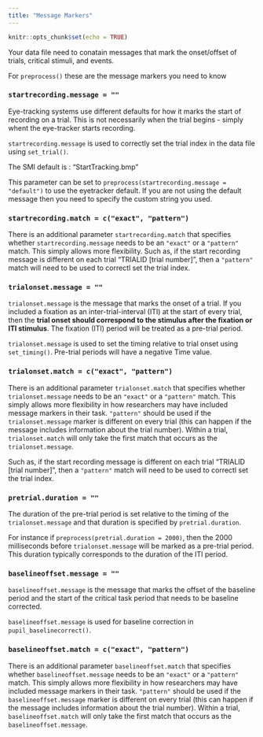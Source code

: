 ```yaml
---
title: "Message Markers"
---
```


```r
knitr::opts_chunk$set(echo = TRUE)
```

Your data file need to conatain messages that mark the onset/offset of trials, critical stimuli, and events.

For `preprocess()` these are the message markers you need to know

### `startrecording.message = ""`

Eye-tracking systems use different defaults for how it marks the start of recording on a trial. This is not necessarily when the trial begins - simply whent the eye-tracker starts recording.

`startrecording.message` is used to correctly set the trial index in the data file using `set_trial()`.

The SMI default is : "StartTracking.bmp"

This parameter can be set to `preprocess(startrecording.message = "default")` to use the eyetracker default. If you are not using the default message then you need to specify the custom string you used.

### `startrecording.match = c("exact", "pattern")`

There is an additional parameter `startrecording.match` that specifies whether `startrecording.message` needs to be an `"exact"` or a `"pattern"` match. This simply allows more flexibility. Such as, if the start recording message is different on each trial "TRIALID [trial number]", then a `"pattern"` match will need to be used to correctl set the trial index.

### `trialonset.message = ""`

`trialonset.message` is the message that marks the onset of a trial. If you included a fixation as an inter-trial-interval (ITI) at the start of every trial, then the **trial onset should correspond to the stimulus after the fixation or ITI stimulus**. The fixation (ITI) period will be treated as a pre-trial period.

`trialonset.message` is used to set the timing relative to trial onset using `set_timing()`. Pre-trial periods will have a negative Time value. 

### `trialonset.match = c("exact", "pattern")`

There is an additional parameter `trialonset.match` that specifies whether `trialonset.message` needs to be an `"exact"` or a `"pattern"` match. This simply allows more flexibility in how researchers may have included message markers in their task. `"pattern"` should be used if the `trialonset.message` marker is different on every trial (this can happen if the message includes information about the trial number). Within a trial, `trialonset.match` will only take the first match that occurs as the `trialonset.message`. 

Such as, if the start recording message is different on each trial "TRIALID [trial number]", then a `"pattern"` match will need to be used to correctl set the trial index.

### `pretrial.duration = ""`

The duration of the pre-trial period is set relative to the timing of the `trialonset.message` and that duration is specified by `pretrial.duration`.

For instance if `preprocess(pretrial.duration = 2000)`, then the 2000 milliseconds before `trialonset.message` will be marked as a pre-trial period. This duration typically corresponds to the duration of the ITI period.

### `baselineoffset.message = ""`

`baselineoffset.message` is the message that marks the offset of the baseline period and the start of the critical task period that needs to be baseline corrected.

`baselineoffset.message` is used for baseline correction in `pupil_baselinecorrect()`.

### `baselineoffset.match = c("exact", "pattern")`

There is an additional parameter `baselineoffset.match` that specifies whether `baselineoffset.message` needs to be an `"exact"` or a `"pattern"` match. This simply allows more flexibility in how researchers may have included message markers in their task. `"pattern"` should be used if the `baselineoffset.message` marker is different on every trial (this can happen if the message includes information about the trial number). Within a trial, `baselineoffset.match` will only take the first match that occurs as the `baselineoffset.message`. 

